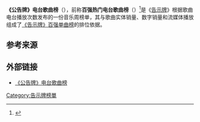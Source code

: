 '''《公告牌》电台歌曲榜'''（{{lang-en|Radio Songs}}），前称'''百强热门电台歌曲榜'''（{{lang|en|Hot 100 Airplay}}）<ref>{{Cite news|url=http://www.billboard.com/articles/news/5862620/pitbull-kesha-take-timber-to-top-of-hot-100|work=Billboard|title=Pitbull, Ke$ha Take 'Timber' to Top of Hot 100|first=Gary|last=Trust|date=2014-01-08|accessdate=2014-01-08|archive-date=2014-01-26|archive-url=https://web.archive.org/web/20140126054802/http://www.billboard.com/articles/news/5862620/pitbull-kesha-take-timber-to-top-of-hot-100|dead-url=no}}</ref>是《[[告示牌_(雜誌)|告示牌]]》根据歌曲电台播放次数发布的一份音乐周榜单，其与歌曲实体销量、数字销量和流媒体播放组成了[[告示牌百强单曲榜|《告示牌》百强单曲榜]]的排位依据。

==参考来源==
{{reflist|colwidth=30em}}

==外部链接==
*[http://www.billboard.com/charts/radio-songs#/charts/radio-songs 《公告牌》电台歌曲榜]{{Wayback|url=http://www.billboard.com/charts/radio-songs#/charts/radio-songs |date=20160318165456 }}

{{Billboard}}

[[Category:告示牌榜單|Category:告示牌榜單]]